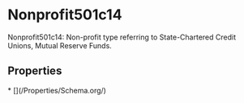 
# Nonprofit501c14

Nonprofit501c14: Non-profit type referring to State-Chartered Credit Unions, Mutual Reserve Funds.

## Properties

<Grid>
* [](/Properties/Schema.org/)

</Grid>

